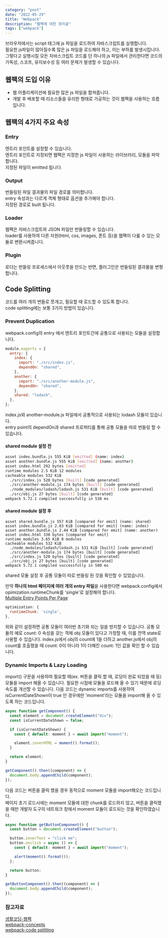 ```yaml
---
category: "post"
date: "2022-05-29"
title: "Webpack"
description: "웹팩에 대한 정리글"
tags: ["webpack"]
---
```


브라우저에서는 script 태그에 js 파일을 로드하여 자바스크립트를 실행합니다.<br/>
필요한 js파일이 많아질수록 많은 js 파일을 로드해야 하고, 이는 부하를 발생시킵니다.<br/>
그렇다고 실행시킬 모든 자바스크립트 코드를 단 하나의 js 파일에서 관리한다면 코드의 가독성, 스코프, 유지보수성 등 여러 문제가 발생할 수 있습니다.<br/>

## 웹팩의 도입 이유

- 웹 어플리케이션에 필요한 많은 js 파일을 합쳐줍니다.
- 개발 후 배포할 때 리소스들을 유리한 형태로 가공하는 것이 웹팩을 사용하는 흐름입니다.

## 웹팩의 4가지 주요 속성

### Entry

엔트리 포인트를 설정할 수 있습니다.<br/>
엔트리 포인트로 지정되면 웹팩은 지정한 js 파일이 사용하는 라이브러리, 모듈을 파악합니다.<br/>
지정된 파일이 emitted 됩니다.<br/>

### Output

번들링된 파일 결과물의 파일 경로를 의미합니다.<br/>
entry 속성과는 다르게 객체 형태로 옵션을 추가해야 합니다.<br/>
지정된 경로로 built 됩니다.<br/>

### Loader

웹팩은 자바스크립트와 JSON 파일만 번들링할 수 있습니다.<br/>
loader를 사용하여 다른 자원(html, css, images, 폰트 등)을 웹팩이 다룰 수 있는 모듈로 변환시켜줍니다.<br/>

### Plugin

로더는 번들링 프로세스에서 아웃풋을 만드는 반면, 플러그인은 번들링된 결과물을 변형합니다.<br/>

## Code Splitting

코드를 여러 개의 번들로 쪼개고, 필요할 때 로드할 수 있도록 합니다.<br/>
code splitting에는 보통 3가지 방법이 있습니다.<br/>

### Prevent Duplication

webpack.config의 entry 에서 엔트리 포인트간에 공통으로 사용되는 모듈을 설정합니다.<br/>

```javascript
module.exports = {
  entry: {
    index: {
      import: "./src/index.js",
      dependOn: "shared",
    },
    another: {
      import: "./src/another-module.js",
      dependOn: "shared",
    },
    shared: "lodash",
  },
};
```

index.js와 another-module.js 파일에서 공통적으로 사용되는 lodash 모듈이 있습니다.<br/>
entry point의 dependOn과 shared 프로퍼티를 통해 공통 모듈을 따로 번들링 할 수 있습니다.<br/>

#### shared module 설정 전

```bash
asset index.bundle.js 555 KiB [emitted] (name: index)
asset another.bundle.js 555 KiB [emitted] (name: another)
asset index.html 292 bytes [emitted]
runtime modules 2.5 KiB 12 modules
cacheable modules 532 KiB
  ./src/index.js 520 bytes [built] [code generated]
  ./src/another-module.js 174 bytes [built] [code generated]
  ./node_modules/lodash/lodash.js 531 KiB [built] [code generated]
  ./src/obj.js 27 bytes [built] [code generated]
webpack 5.72.1 compiled successfully in 538 ms
```

#### shared module 설정 후

```shell
asset shared.bundle.js 557 KiB [compared for emit] (name: shared)
asset index.bundle.js 2.83 KiB [compared for emit] (name: index)
asset another.bundle.js 2.44 KiB [compared for emit] (name: another)
asset index.html 338 bytes [compared for emit]
runtime modules 3.65 KiB 8 modules
cacheable modules 532 KiB
  ./node_modules/lodash/lodash.js 531 KiB [built] [code generated]
  ./src/another-module.js 174 bytes [built] [code generated]
  ./src/index.js 520 bytes [built] [code generated]
  ./src/obj.js 27 bytes [built] [code generated]
webpack 5.72.1 compiled successfully in 580 ms
```

shared 모듈 설정 후 공통 모듈이 따로 번들링 된 것을 확인할 수 있었습니다.<br/>

만약 **하나의 html 페이지에 여러 개의 entry 파일**을 사용한다면 webpack.config에서 opimization.runtimeChunk를 'single'로 설정해야 합니다.<br/>
[Multiple Entry Points Per Page](https://bundlers.tooling.report/code-splitting/multi-entry/)<br/>

```javascript
optimization: {
  runtimeChunk: 'single',
},
```

위와 같이 설정하면 공통 모듈이 여러번 초기화 되는 일을 방지할 수 있습니다. 공통 모듈의 예로 count: 0 속성을 갖는 객체 obj 모듈이 있다고 가정할 때, 이를 전역 state로 사용할 수 있습니다. index.js에서 obj의 count에 1을 더하고 another.js에서 obj의 count를 호출했을 때 count: 0이 아니라 1이 더해진 count: 1인 값을 확인 할 수 있습니다.<br/>

### Dynamic Imports & Lazy Loading

import() 구문을 사용하여 필요할 때(ex. 버튼을 클릭 할 때, 로딩이 완료 되었을 때 등) 모듈을 import 해올 수 있습니다. 필요한 시점에 모듈을 로드해 올 수 있기 때문에 로딩 속도를 개선할 수 있습니다. 다음 코드는 dynamic imports를 사용하여 isCurrentDateShown이 true 인 경우에만 'moment'라는 모듈을 import해 올 수 있도록 하는 코드입니다.<br/>

```javascript
async function getComponent() {
  const element = document.createElement("div");
  const isCurrentDateShown = false;

  if (isCurrentDateShown) {
    const { default: moment } = await import("moment");

    element.innerHTML = moment().format();
  }

  return element;
}

getComponent().then((component) => {
  document.body.appendChild(component);
});
```

다음 코드는 버튼을 클릭 했을 경우 동적으로 moment 모듈을 import해오는 코드입니다.<br/>
페이지 초기 로드시에는 moment 모듈에 대한 chunk를 로드하지 않고, 버튼을 클릭했을 때만 개발자 도구의 네트워크 창에서 moment 모듈이 로드되는 것을 확인하였습니다.<br/>

```javascript
async function getButtonComponent() {
  const button = document.createElement("button");

  button.innerText = "click me";
  button.onclick = async () => {
    const { default: moment } = await import("moment");

    alert(moment().format());
  };

  return button;
}

getButtonComponent().then((component) => {
  document.body.appendChild(component);
});
```

### 참고자료

[생활코딩-웹팩](https://opentutorials.org/module/4566)<br/>
[webpack-concepts](https://webpack.js.org/concepts/)<br/>
[webpack-code splitting](https://webpack.js.org/guides/code-splitting/)<br/>
